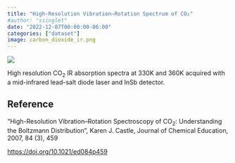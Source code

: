 ```yaml
---
title: "High-Resolution Vibration–Rotation Spectrum of CO₂"
#author: "ssinglet"
date: "2022-12-07T00:00:00-06:00"
categories: ["dataset"]
image: carbon_dioxide_ir.png
---
```


![](carbon_dioxide_ir.png)

High resolution CO<sub>2</sub> IR absorption spectra at 330K and 360K acquired with a mid-infrared lead-salt diode laser and InSb detector.


## Reference

"High-Resolution Vibration–Rotation Spectroscopy of CO<sub>2</sub>: Understanding the Boltzmann Distribution", Karen J. Castle, Journal of Chemical Education, 2007, 84 (3), 459

<https://doi.org/10.1021/ed084p459>

